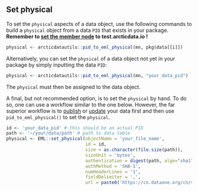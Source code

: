 ## Set physical

To set the `physical` aspects of a data object, use the following commands to build a `physical` object from a data `PID` that exists in your package. **Remember to [set the member node](https://nceas.github.io/datateam-training/reference/set-dataone-nodes.html) to test.arcticdata.io !**

```r
physical <- arcticdatautils::pid_to_eml_physical(mn, pkg$data[[i]])
```

Alternatively, you can set the `physical` of a data object not yet in your package by simply inputting the data `PID`:

```r
physical <- arcticdatautils::pid_to_eml_physical(mn, "your_data_pid")
```

The `physical` must then be assigned to the data object.

A final, but not recommended option, is to set the `physical` by hand. To do so, one can use a workflow similar to the one below. However, the far superior workflow is to [publish](#publish-an-object) or [update](#update-a-data-file) your data first and then use `pid_to_eml_physical()` to set the `physical`.

```r
id <- 'your_data_pid' # this should be an actual PID
path <- '~/your/data/path' # path to data table
physical <- EML::set_physical(objectName = 'your_file_name',
                              id = id,
                              size = as.character(file.size(path)),
                              sizeUnit = 'bytes',
                              authentication = digest(path, algo="sha1", serialize=FALSE, file=TRUE),
                              authMethod = 'SHA-1',
                              numHeaderLines = '1',
                              fieldDelimiter = ',',
                              url = paste0('https://cn.dataone.org/cn/v2/resolve/', id))
```
